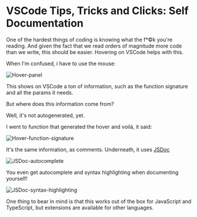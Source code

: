 # VSCode Tips, Tricks and Clicks: Self Documentation

One of the hardest things of coding is knowing what the f\*©k you're reading. And given the fact that we read orders of magnitude more code than we write, this should be easier. Hovering on VSCode helps with this.

When I'm confused, i have to use the mouse:

![Hover-panel](/hoverpanel.gif)

This shows on VSCode a ton of information, such as the function signature and all the params it needs.

But where does this information come from?

Well, it's not autogenerated, yet.

I went to function that generated the hover and voilá, it said:

![Hover-function-signature](/hoverfuncsignature.png)

It's the same information, as comments. Underneath, it uses [JSDoc](https://jsdoc.app/)

![JSDoc-autocomplete](/jsdocautocomplete.png)

You even get autocomplete and syntax highlighting when documenting yourself!

![JSDoc-syntax-highlighting](/jsdochighlighting.png)

One thing to bear in mind is that this works out of the box for JavaScript and TypeScript, but extensions are available for other languages.
